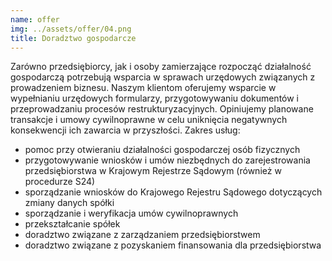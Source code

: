 ```yaml
---
name: offer
img: ../assets/offer/04.png
title: Doradztwo gospodarcze
---
```

Zarówno przedsiębiorcy, jak i osoby zamierzające rozpocząć działalność gospodarczą potrzebują wsparcia w sprawach urzędowych związanych z prowadzeniem biznesu. Naszym klientom oferujemy wsparcie w wypełnianiu urzędowych formularzy, przygotowywaniu dokumentów i przeprowadzaniu procesów restrukturyzacyjnych. Opiniujemy planowane transakcje i umowy cywilnoprawne w celu uniknięcia negatywnych konsekwencji ich zawarcia w przyszłości.
Zakres usług:
* pomoc przy otwieraniu działalności gospodarczej osób fizycznych
* przygotowywanie wniosków i umów niezbędnych do zarejestrowania przedsiębiorstwa w Krajowym Rejestrze Sądowym (również w procedurze S24)
* sporządzanie wniosków do Krajowego Rejestru Sądowego dotyczących zmiany danych spółki
* sporządzanie i weryfikacja umów cywilnoprawnych
* przekształcanie spółek
* doradztwo związane z zarządzaniem przedsiębiorstwem
* doradztwo związane z pozyskaniem finansowania dla przedsiębiorstwa

